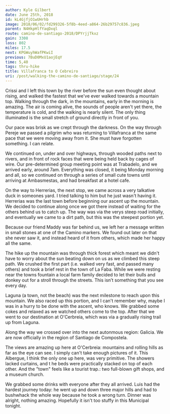 ```yaml
---
author: Kyle Gilbert
date: June 25th, 2018
id: kL4GjfjO1wUHrhb
image: 2018/06/02/fd299326-5f8b-4eed-a864-26b29757c836.jpeg
parent: N4HkpHlfYaqDxql
route: camino-de-santiago-2018/DPYrjjTkxz
gain: 3308
loss: 802
miles: 17.5
next: KPGWuyhWafPKwiI
previous: 7BuD0MxU1aojEqY
time: 5,40
tags: thru-hike
title: Villafranca to O Cebreiro
uri: /post/walking-the-camino-de-santiago/stage/24
---
```


<Stats />

<Route />

Crissi and I left this town by the river before the sun even thought about
rising, and walked the fastest that we've ever walked towards a mountain top.
Walking through the dark, in the mountains, early in the morning is amazing.
The air is coming alive, the sounds of people aren't yet there, the temperature
is cold, and the walking is nearly silent. The only thing illuminated is the
small stretch of ground directly in front of you.

Our pace was brisk as we crept through the darkness. On the way through
Pereje we passed a pilgrim who was returning to Villafranca at the same pace
that we were moving away from it. She must have forgotten something. I can relate.

We continued on, under and over highways, through wooded paths next to rivers,
and in front of rock faces that were being held back by cages of wire. Our
pre-determined group meeting point was at Trabadelo, and we arrived early,
around 7am. Everything was closed, it being Monday morning and all, so we
continued on through a series of small cute towns until arriving at Ambasmestas,
and had breakfast at a hotel cafe.

On the way to Herrerias, the next stop, we came across a very talkative duck in
someones yard. I tried talking to him but he just wasn't having it. Herrerias
was the last town before beginning our ascent up the mountain. We decided to
continue along once we got there instead of waiting for the others behind us to
catch up. The way was via the verys steep road initially, and eventually we
came to a dirt path, but this was the steepest portion yet.

Because our friend Maddy was far behind us, we left her a message written in
small stones at one of the Camino markers. We found out later on that she never
saw it, and instead heard of it from others, which made her happy all the same.

The hike up the mountain was through thick forest which meant we didn't have to
worry about the sun beating down on us as we climbed this steep path. We crushed
the first part (i.e. walked very fast, and passed many others) and took a brief
rest in the town of La Faba. While we were resting near the towns fountain a
local farm family decided to let their bulls and donkey out for a stroll
through the streets. This isn’t something that you see every day.

Laguna (a town, not the beach) was the next milestone to reach upon this
mountain. We also raced up this portion, and I can't remember why, maybe I was
in a hurry to be done with the ascent, who knows. We grabbed some cokes and
relaxed as we watched others come to the top. After that we went to our
destination at O'Cerbreia, which was via a gradually rising trail up from Laguna.

Along the way we crossed over into the next autonmous region: Galicia. We are
now officially in the region of Santiago de Compostela.

The views are amazing up here at O'Cerbreia: mountains and rolling hills as far
as the eye can see. I simply can't take enough pictures of it. This Albergue, I
think the only one up here, was very primitive. The showers lacked curtains, and t
he beds were practically stacked on top of each other. And the "town" feels like
a tourist trap.: two full-blown gift shops, and a museum church.

We grabbed some drinks with everyone after they all arrived. Luis had the
hardest journey today: he went up and down three major hills and had to
bushwhack the whole way because he took a wrong turn. Dinner was alright,
nothing amazing. Hopefully it isn't too stuffy in this Municipal tonight.


